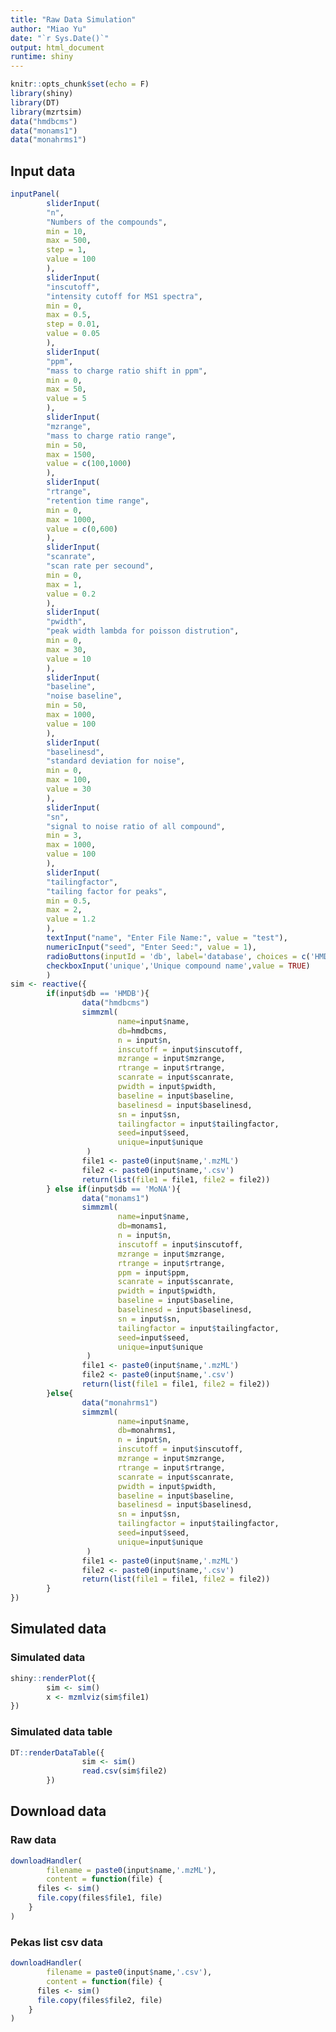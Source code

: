 ```yaml
---
title: "Raw Data Simulation"
author: "Miao Yu"
date: "`r Sys.Date()`"
output: html_document
runtime: shiny
---
```


```r
knitr::opts_chunk$set(echo = F)
library(shiny)
library(DT)
library(mzrtsim)
data("hmdbcms")
data("monams1")
data("monahrms1")
```

## Input data

```r
inputPanel(
        sliderInput(
        "n",
        "Numbers of the compounds",
        min = 10,
        max = 500,
        step = 1,
        value = 100
        ),
        sliderInput(
        "inscutoff",
        "intensity cutoff for MS1 spectra",
        min = 0,
        max = 0.5,
        step = 0.01,
        value = 0.05
        ),
        sliderInput(
        "ppm",
        "mass to charge ratio shift in ppm",
        min = 0,
        max = 50,
        value = 5
        ),
        sliderInput(
        "mzrange",
        "mass to charge ratio range",
        min = 50,
        max = 1500,
        value = c(100,1000)
        ),
        sliderInput(
        "rtrange",
        "retention time range",
        min = 0,
        max = 1000,
        value = c(0,600)
        ),
        sliderInput(
        "scanrate",
        "scan rate per secound",
        min = 0,
        max = 1,
        value = 0.2
        ),
        sliderInput(
        "pwidth",
        "peak width lambda for poisson distrution",
        min = 0,
        max = 30,
        value = 10
        ),
        sliderInput(
        "baseline",
        "noise baseline",
        min = 50,
        max = 1000,
        value = 100
        ),
        sliderInput(
        "baselinesd",
        "standard deviation for noise",
        min = 0,
        max = 100,
        value = 30
        ),
        sliderInput(
        "sn",
        "signal to noise ratio of all compound",
        min = 3,
        max = 1000,
        value = 100
        ),
        sliderInput(
        "tailingfactor",
        "tailing factor for peaks",
        min = 0.5,
        max = 2,
        value = 1.2
        ),
        textInput("name", "Enter File Name:", value = "test"),
        numericInput("seed", "Enter Seed:", value = 1),
        radioButtons(inputId = 'db', label='database', choices = c('HMDB','MoNA','MoNAhr'), selected = 'MoNAhr'),
        checkboxInput('unique','Unique compound name',value = TRUE)
        )
sim <- reactive({
        if(input$db == 'HMDB'){
                data("hmdbcms")
                simmzml(
                        name=input$name,
                        db=hmdbcms,
                        n = input$n,
                        inscutoff = input$inscutoff,
                        mzrange = input$mzrange,
                        rtrange = input$rtrange,
                        scanrate = input$scanrate,
                        pwidth = input$pwidth,
                        baseline = input$baseline,
                        baselinesd = input$baselinesd,
                        sn = input$sn,
                        tailingfactor = input$tailingfactor,
                        seed=input$seed,
                        unique=input$unique
                 )
                file1 <- paste0(input$name,'.mzML')
                file2 <- paste0(input$name,'.csv')
                return(list(file1 = file1, file2 = file2))
        } else if(input$db == 'MoNA'){
                data("monams1")
                simmzml(
                        name=input$name,
                        db=monams1,
                        n = input$n,
                        inscutoff = input$inscutoff,
                        mzrange = input$mzrange,
                        rtrange = input$rtrange,
                        ppm = input$ppm,
                        scanrate = input$scanrate,
                        pwidth = input$pwidth,
                        baseline = input$baseline,
                        baselinesd = input$baselinesd,
                        sn = input$sn,
                        tailingfactor = input$tailingfactor,
                        seed=input$seed,
                        unique=input$unique
                 )
                file1 <- paste0(input$name,'.mzML')
                file2 <- paste0(input$name,'.csv')
                return(list(file1 = file1, file2 = file2))
        }else{
                data("monahrms1")
                simmzml(
                        name=input$name,
                        db=monahrms1,
                        n = input$n,
                        inscutoff = input$inscutoff,
                        mzrange = input$mzrange,
                        rtrange = input$rtrange,
                        scanrate = input$scanrate,
                        pwidth = input$pwidth,
                        baseline = input$baseline,
                        baselinesd = input$baselinesd,
                        sn = input$sn,
                        tailingfactor = input$tailingfactor,
                        seed=input$seed,
                        unique=input$unique
                 )
                file1 <- paste0(input$name,'.mzML')
                file2 <- paste0(input$name,'.csv')
                return(list(file1 = file1, file2 = file2))
        }
})
```

## Simulated data

### Simulated data

```r
shiny::renderPlot({
        sim <- sim()
        x <- mzmlviz(sim$file1)
})
```


### Simulated data table

```r
DT::renderDataTable({
                sim <- sim()
                read.csv(sim$file2)
        })
```

## Download data

### Raw data

```r
downloadHandler(
        filename = paste0(input$name,'.mzML'),
        content = function(file) {
      files <- sim()
      file.copy(files$file1, file)
    }
)
```

### Pekas list csv data

```r
downloadHandler(
        filename = paste0(input$name,'.csv'),
        content = function(file) {
      files <- sim()
      file.copy(files$file2, file)
    }
)
```

